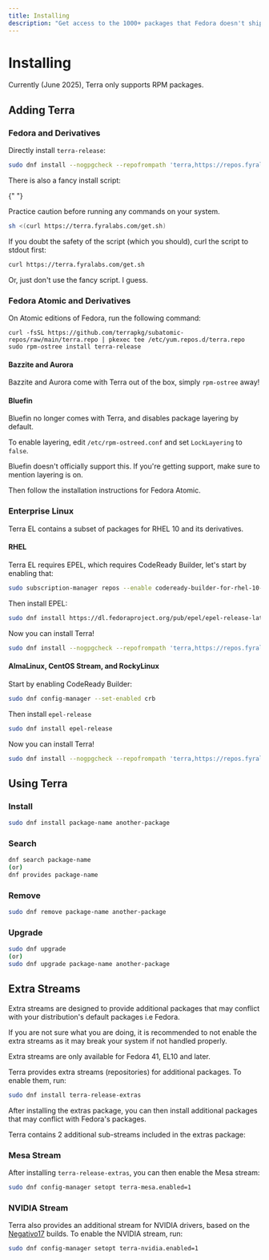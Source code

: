 ```yaml
---
title: Installing
description: "Get access to the 1000+ packages that Fedora doesn't ship."
---
```



# Installing

Currently (June 2025), Terra only supports RPM packages.

## Adding Terra

### Fedora and Derivatives

Directly install `terra-release`:

```sh
sudo dnf install --nogpgcheck --repofrompath 'terra,https://repos.fyralabs.com/terra$releasever' terra-release
```

<Callout type="info">
  There is also a fancy install script:

{" "}

<Callout type="warning">
  Practice caution before running any commands on your system.
</Callout>

```sh
sh <(curl https://terra.fyralabs.com/get.sh)
```

If you doubt the safety of the script (which you should), curl the script to stdout first:

```sh
curl https://terra.fyralabs.com/get.sh
```

Or, just don't use the fancy script. I guess.

</Callout>

### Fedora Atomic and Derivatives

On Atomic editions of Fedora, run the following command:

```
curl -fsSL https://github.com/terrapkg/subatomic-repos/raw/main/terra.repo | pkexec tee /etc/yum.repos.d/terra.repo
sudo rpm-ostree install terra-release
```

#### Bazzite and Aurora

Bazzite and Aurora come with Terra out of the box, simply `rpm-ostree` away!

#### Bluefin

Bluefin no longer comes with Terra, and disables package layering by default.

To enable layering, edit `/etc/rpm-ostreed.conf` and set `LockLayering` to `false`.

<Callout type="warning">
  Bluefin doesn't officially support this. If you're getting support, make sure
  to mention layering is on.
</Callout>

Then follow the installation instructions for Fedora Atomic.

### Enterprise Linux

Terra EL contains a subset of packages for RHEL 10 and its derivatives.

#### RHEL

Terra EL requires EPEL, which requires CodeReady Builder, let's start by enabling that:

```sh
sudo subscription-manager repos --enable codeready-builder-for-rhel-10-$(arch)-rpms
```

Then install EPEL:

```sh
sudo dnf install https://dl.fedoraproject.org/pub/epel/epel-release-latest-10.noarch.rpm
```

Now you can install Terra!

```sh
sudo dnf install --nogpgcheck --repofrompath 'terra,https://repos.fyralabs.com/terrael$releasever' terra-release
```

#### AlmaLinux, CentOS Stream, and RockyLinux

Start by enabling CodeReady Builder:

```sh
sudo dnf config-manager --set-enabled crb
```

Then install `epel-release`

```sh
sudo dnf install epel-release
```

Now you can install Terra!

```sh
sudo dnf install --nogpgcheck --repofrompath 'terra,https://repos.fyralabs.com/terrael$releasever' terra-release
```

## Using Terra

### Install

```sh
sudo dnf install package-name another-package
```

### Search

```sh
dnf search package-name
(or)
dnf provides package-name
```

### Remove

```sh
sudo dnf remove package-name another-package
```

### Upgrade

```sh
sudo dnf upgrade
(or)
sudo dnf upgrade package-name another-package
```

## Extra Streams

<Callout type="warning">
  Extra streams are designed to provide additional packages that may conflict with your distribution's default packages i.e Fedora.

If you are not sure what you are doing, it is recommended to not enable the extra streams as it may break your system if not handled properly.

</Callout>

<Callout type="info">
  Extra streams are only available for Fedora 41, EL10 and later.
</Callout>

Terra provides extra streams (repositories) for additional packages. To enable them, run:

```sh
sudo dnf install terra-release-extras
```

After installing the extras package, you can then install additional packages that may conflict with Fedora's packages.

Terra contains 2 additional sub-streams included in the extras package:

### Mesa Stream

After installing `terra-release-extras`, you can then enable the Mesa stream:

```sh
sudo dnf config-manager setopt terra-mesa.enabled=1
```

### NVIDIA Stream

Terra also provides an additional stream for NVIDIA drivers, based on the [Negativo17](https://negativo17.org/) builds.
To enable the NVIDIA stream, run:

```sh
sudo dnf config-manager setopt terra-nvidia.enabled=1
```
